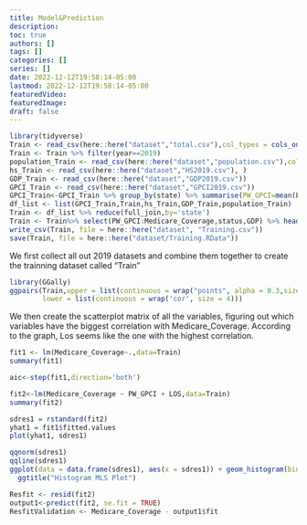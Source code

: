 ```yaml
---
title: Model&Prediction
description:
toc: true
authors: []
tags: []
categories: []
series: []
date: 2022-12-12T19:58:14-05:00
lastmod: 2022-12-12T19:58:14-05:00
featuredVideo:
featuredImage:
draft: false
---
```

```r
library(tidyverse)
Train <- read_csv(here::here("dataset","total.csv"),col_types = cols_only(Medicare_Coverage=col_number(),year=col_number(),LOS=col_number(),state=col_character()))
Train <- Train %>% filter(year==2019)
population_Train <- read_csv(here::here("dataset","population.csv"),col_types = cols_only(state=col_character(),Year2019=col_number()))
hs_Train <- read_csv(here::here("dataset","HS2019.csv"), )
GDP_Train <- read_csv(here::here("dataset","GDP2019.csv"))
GPCI_Train <- read_csv(here::here("dataset","GPCI2019.csv"))
GPCI_Train<-GPCI_Train %>% group_by(state) %>% summarise(PW_GPCI=mean(PW_GPCI),PE_GPCI=mean(PE_GPCI),MP_GPCI=mean(MP_GPCI))
df_list <- list(GPCI_Train,Train,hs_Train,GDP_Train,population_Train)
Train <- df_list %>% reduce(full_join,by='state')
Train <- Train%>% select(PW_GPCI:Medicare_Coverage,status,GDP) %>% head(-1)
write_csv(Train, file = here::here("dataset", "Training.csv"))
save(Train, file = here::here("dataset/Training.RData"))

```
We first collect all out 2019 datasets and combine them together to create the trainning dataset called "Train"

```r
library(GGally)
ggpairs(Train,upper = list(continuous = wrap("points", alpha = 0.3,size=0.1)),
        lower = list(continuous = wrap('cor', size = 4)))
```
We then create the scatterplot matrix of all the variables, figuring out which variables have the biggest correlation with Medicare_Coverage. According to the graph, Los seems like the one with the highest correlation.

```r
fit1 <- lm(Medicare_Coverage~.,data=Train)
summary(fit1)
```

```r
aic<-step(fit1,direction='both')
```
```r
fit2<-lm(Medicare_Coverage ~ PW_GPCI + LOS,data=Train)
summary(fit2)
```
```r
sdres1 = rstandard(fit2)
yhat1 = fit1$fitted.values
plot(yhat1, sdres1)
```

```r
qqnorm(sdres1)
qqline(sdres1)
ggplot(data = data.frame(sdres1), aes(x = sdres1)) + geom_histogram(bins = 30) +
  ggtitle("Histogram MLS Plot")
```

```r

Resfit <- resid(fit2)
output1<-predict(fit2, se.fit = TRUE)
ResfitValidation <- Medicare_Coverage - output1$fit
```
